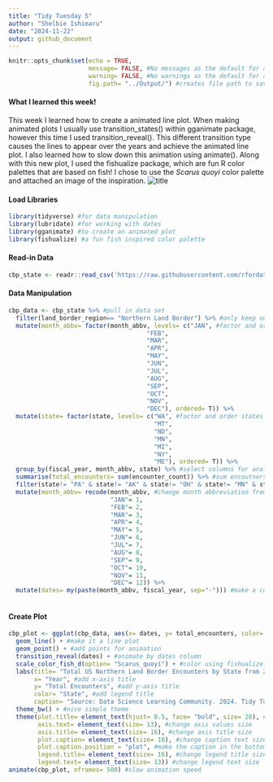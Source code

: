 ```yaml
---
title: "Tidy Tuesday 5"
author: "Shelbie Ishimaru"
date: "2024-11-22"
output: github_document
---
```


```r
knitr::opts_chunk$set(echo = TRUE, 
                      message= FALSE, #No messages as the default for all code chunks
                      warning= FALSE, #No warnings as the default for all code chunks
                      fig.path= "../Output/") #creates file path to save all plots
```

#### What I learned this week!
This week I learned how to create a animated line plot. When making animated plots I usually use transition_states() within gganimate package, however this time I used transition_reveal(). This different transition type causes the lines to appear over the years and achieve the animated line plot. I also learned how to slow down this animation using animate(). Along with this new plot, I used the fishualize package, which are fun R color palettes that are based on fish! I chose to use the *Scarus quoyi* color palette and attached an image of the inspiration. 
![title](https://www.fishi-pedia.com/wp-content/uploads/2024/04/Scarus-quoyi-Scaridae-20170531-Anda_PH-FLFISHI-scaled.jpg)

#### Load Libraries
```r
library(tidyverse) #for data manipulation
library(lubridate) #for working with dates
library(gganimate) #to create an animated plot
library(fishualize) #a fun fish inspired color palette 
```

#### Read-in Data
```r
cbp_state <- readr::read_csv('https://raw.githubusercontent.com/rfordatascience/tidytuesday/master/data/2024/2024-11-26/cbp_state.csv') #read in US customs and boarder protection encounter data 
```

#### Data Manipulation
```r
cbp_data <- cbp_state %>% #pull in data set
  filter(land_border_region== "Northern Land Border") %>% #only keep our boarder of interest
  mutate(month_abbv= factor(month_abbv, levels= c("JAN", #factor and order the months
                                      "FEB",
                                      "MAR",
                                      "APR",
                                      "MAY",
                                      "JUN",
                                      "JUL",
                                      "AUG",
                                      "SEP",
                                      "OCT",
                                      "NOV",
                                      "DEC"), ordered= T)) %>%
  mutate(state= factor(state, levels= c("WA", #factor and order states so they display from east to west in the legend 
                                        "MT",
                                        "ND",
                                        "MN",
                                        "MI",
                                        "NY",
                                        "ME"), ordered= T)) %>%
  group_by(fiscal_year, month_abbv, state) %>% #select columns for analysis
  summarise(total_encounters= sum(encounter_count)) %>% #sum encoutners by year, month, and state
  filter(state!= "PA" & state!= "AK" & state!= "OH" & state!= "MN" & state!= "ID") %>% #remove states that don't have data every month
  mutate(month_abbv= recode(month_abbv, #change month abbreviation from characters to numeric (to support date creation)
                            "JAN"= 1,
                            "FEB"= 2,
                            "MAR"= 3,
                            "APR"= 4,
                            "MAY"= 5,
                            "JUN"= 6,
                            "JUL"= 7,
                            "AUG"= 8,
                            "SEP"= 9,
                            "OCT"= 10,
                            "NOV"= 11,
                            "DEC"= 12)) %>%
  mutate(dates= my(paste(month_abbv, fiscal_year, sep="-"))) #make a column that joins month and year and make it a true date value (for animated plotting)
  
```

#### Create Plot
```r
cbp_plot <- ggplot(cbp_data, aes(x= dates, y= total_encounters, color= state)) + #initialize plot
  geom_line() + #make it a line plot
  geom_point() + #add points for animation
  transition_reveal(dates) + #animate by dates column 
  scale_color_fish_d(option= "Scarus_quoyi") + #color using fishualize!
  labs(title= "Total US Northern Land Border Encounters by State from 2020 to 2024", #add plot title
       x= "Year", #add x-axis title
       y= "Total Encounters", #add y-axis title
       color= "State", #add legend title
       caption= "Source: Data Science Learning Community. 2024. Tidy Tuesday: A weekly social data project.") + #add caption to credit data source
  theme_bw() + #nice simple theme
  theme(plot.title= element_text(hjust= 0.5, face= "bold", size= 28), #change text size and bold title
        axis.text= element_text(size= 13), #change axis values size
        axis.title= element_text(size= 16), #change axis title size
        plot.caption= element_text(size= 10), #change caption text size and bold title
        plot.caption.position = "plot", #make the caption in the bottom right corner
        legend.title= element_text(size= 16), #change legend title size
        legend.text= element_text(size= 13)) #change legend text size
animate(cbp_plot, nframes= 500) #slow animation speed
```



